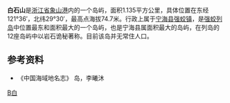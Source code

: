{{coord|29.50261836334249|121.603524684906|display=title}}

'''白石山'''是[[浙江省|浙江省]][[象山港|象山港]]内的一个岛屿，面积1.135平方公里，具体位置在东经121°36′，北纬29°30′，最高点海拔74.7米。行政上属于[[宁海县_(浙江省)|宁海县]][[强蛟镇|强蛟镇]]，是[[强蛟列岛|强蛟列岛]]中位置最东和面积最大的一个岛屿，也是宁海县属面积最大的岛屿，在列岛的12座岛屿中以岩石诡秘著称。目前该岛并无常住人口。

== 参考资料 ==
*《中国海域地名志》 岛，李曦沐

[[Category:象山港诸岛|B白]]